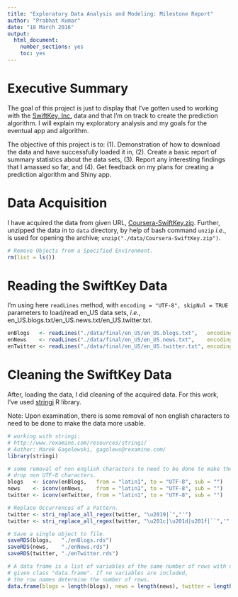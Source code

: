 ```yaml
---
title: "Exploratory Data Analysis and Modeling: Milestone Report"
author: "Prabhat Kumar"
date: "18 March 2016"
output: 
  html_document: 
    number_sections: yes
    toc: yes
---
```


# Executive Summary
The goal of this project is just to display that I've gotten used to working with the [SwiftKey, Inc.](https://swiftkey.com/en/) data and that I'm on track to create the prediction algorithm. I will explain my exploratory analysis and my goals for the eventual app and algorithm.

The objective of this project is to: (1). Demonstration of how to download the data and have successfully loaded it in, (2). Create a basic report of summary statistics about the data sets, (3). Report any interesting findings that I amassed so far, and (4). Get feedback on my plans for creating a prediction algorithm and Shiny app.

# Data Acquisition
I have acquired the data from given URL, [Coursera-SwiftKey.zip](https://d396qusza40orc.cloudfront.net/dsscapstone/dataset/Coursera-SwiftKey.zip). Further, unzipped the data in to ```data``` directory, by help of bash command ```unzip``` <i>i.e.</i>, is used for opening the archive; ```unzip("./data/Coursera-SwiftKey.zip")```.

```r
# Remove Objects from a Specified Environment.
rm(list = ls())
```

# Reading the SwiftKey Data
I'm using here ```readLines``` method, with ```encoding = "UTF-8", skipNul = TRUE``` parameters to load/read en_US data sets, <i>i.e.</i>, en_US.blogs.txt/en_US.news.txt/en_US.twitter.txt.

```r
enBlogs   <- readLines("./data/final/en_US/en_US.blogs.txt",   encoding = "UTF-8", skipNul = TRUE)
enNews    <- readLines("./data/final/en_US/en_US.news.txt",    encoding = "UTF-8", skipNul = TRUE)
enTwitter <- readLines("./data/final/en_US/en_US.twitter.txt", encoding = "UTF-8", skipNul = TRUE)
```

# Cleaning the SwiftKey Data
After, loading the data, I did cleaning of the acquired data. For this work, I've used [stringi](http://www.rexamine.com/resources/stringi/) R library.

Note: Upon examination, there is some removal of non english characters to need to be done to make the data more usable.

```r
# working with stringi:
# http://www.rexamine.com/resources/stringi/
# Author: Marek Gagolewski, gagolews@rexamine.com/
library(stringi)

# some removal of non english characters to need to be done to make the data more usable.
# drop non UTF-8 characters.
blogs   <- iconv(enBlogs,   from = "latin1", to = "UTF-8", sub = "")
news    <- iconv(enNews,    from = "latin1", to = "UTF-8", sub = "")
twitter <- iconv(enTwitter, from = "latin1", to = "UTF-8", sub = "")

# Replace Occurrences of a Pattern.
twitter <- stri_replace_all_regex(twitter, "\u2019|`","'")
twitter <- stri_replace_all_regex(twitter, "\u201c|\u201d|u201f|``",'"')

# Save a single object to file.
saveRDS(blogs,   "./enBlogs.rds")
saveRDS(news,    "./enNews.rds")
saveRDS(twitter, "./enTwitter.rds")

# A data frame is a list of variables of the same number of rows with unique row names,
# given class "data.frame". If no variables are included,
# the row names determine the number of rows.
data.frame(blogs = length(blogs), news = length(news), twitter = length(twitter))
```
